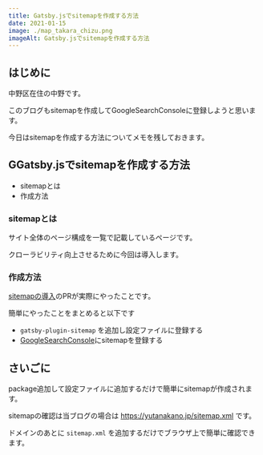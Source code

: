 ```yaml
---
title: Gatsby.jsでsitemapを作成する方法
date: 2021-01-15
image: ./map_takara_chizu.png
imageAlt: Gatsby.jsでsitemapを作成する方法
---
```


## はじめに

中野区在住の中野です。

このブログもsitemapを作成してGoogleSearchConsoleに登録しようと思います。

今日はsitemapを作成する方法についてメモを残しておきます。

## GGatsby.jsでsitemapを作成する方法
- sitemapとは
- 作成方法

### sitemapとは

サイト全体のページ構成を一覧で記載しているページです。

クローラビリティ向上させるために今回は導入します。

### 作成方法

[sitemapの導入](https://github.com/yutanakano/blog/pull/10)のPRが実際にやったことです。

簡単にやったことをまとめると以下です

- `gatsby-plugin-sitemap` を追加し設定ファイルに登録する
- [GoogleSearchConsole](https://search.google.com/search-console/about)にsitemapを登録する

## さいごに

package追加して設定ファイルに追加するだけで簡単にsitemapが作成されます。

sitemapの確認は当ブログの場合は https://yutanakano.jp/sitemap.xml です。

ドメインのあとに `sitemap.xml` を追加するだけでブラウザ上で簡単に確認できます。